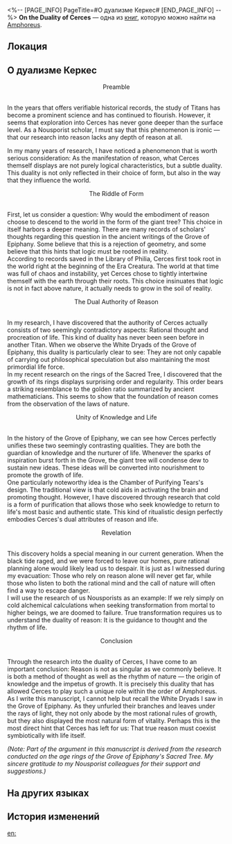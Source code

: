 <%-- [PAGE_INFO]
PageTitle=#О дуализме Керкес#
[END_PAGE_INFO] --%>
{{Дополнить}}
{{Книга Инфобокс
|id           = 483
|partIds      = 190796
|Название     = On the Duality of Cerces
|Изображение  = Предмет Книга Амфореус 2.png
|Мир          = Amphoreus
|Томов        = 1
|Автор        = <!--нужно добавить-->
|Описание     = The work of a Nousporist scholar that revolutionized the way the people of the Grove thought of the Titan, Cerces.
|Том1         = {{tx}}
|Источник1    = {{tx|Отсутствует источник}}
|Персонажи    = Cerces
|Фракции      = 
}}
'''On the Duality of Cerces''' — одна из [[Книги|книг]], которую можно найти на [[Amphoreus]].

==Локация==
{{Отметка карты|<!--название карты-->|<!--id отметки-->}}

==О дуализме Керкес==
<div align="center">Preamble</div><br />In the years that offers verifiable historical records, the study of Titans has become a prominent science and has continued to flourish. However, it seems that exploration into Cerces has never gone deeper than the surface level. As a Nousporist scholar, I must say that this phenomenon is ironic &mdash; that our research into reason lacks any depth of reason at all.

In my many years of research, I have noticed a phenomenon that is worth serious consideration: As the manifestation of reason, what Cerces themself displays are not purely logical characteristics, but a subtle duality. This duality is not only reflected in their choice of form, but also in the way that they influence the world.

<div align="center">The Riddle of Form</div><br />First, let us consider a question: Why would the embodiment of reason choose to descend to the world in the form of the giant tree? This choice in itself harbors a deeper meaning. There are many records of scholars' thoughts regarding this question in the ancient writings of the Grove of Epiphany. Some believe that this is a rejection of geometry, and some believe that this hints that logic must be rooted in reality.<br />
According to records saved in the Library of Philia, Cerces first took root in the world right at the beginning of the Era Creatura. The world at that time was full of chaos and instability, yet Cerces chose to tightly intertwine themself with the earth through their roots. This choice insinuates that logic is not in fact above nature, it actually needs to grow in the soil of reality.

<div align="center">The Dual Authority of Reason</div><br />In my research, I have discovered that the authority of Cerces actually consists of two seemingly contradictory aspects: Rational thought and procreation of life. This kind of duality has never been seen before in another Titan. When we observe the White Dryads of the Grove of Epiphany, this duality is particularly clear to see: They are not only capable of carrying out philosophical speculation but also maintaining the most primordial life force.<br />
In my recent research on the rings of the Sacred Tree, I discovered that the growth of its rings displays surprising order and regularity. This order bears a striking resemblance to the golden ratio summarized by ancient mathematicians. This seems to show that the foundation of reason comes from the observation of the laws of nature.

<div align="center">Unity of Knowledge and Life</div><br />In the history of the Grove of Epiphany, we can see how Cerces perfectly unifies these two seemingly contrasting qualities. They are both the guardian of knowledge and the nurturer of life. Whenever the sparks of inspiration burst forth in the Grove, the giant tree will condense dew to sustain new ideas. These ideas will be converted into nourishment to promote the growth of life.<br />
One particularly noteworthy idea is the Chamber of Purifying Tears's design. The traditional view is that cold aids in activating the brain and promoting thought. However, I have discovered through research that cold is a form of purification that allows those who seek knowledge to return to life's most basic and authentic state. This kind of ritualistic design perfectly embodies Cerces's dual attributes of reason and life.

<div align="center">Revelation</div><br />This discovery holds a special meaning in our current generation. When the black tide raged, and we were forced to leave our homes, pure rational planning alone would likely lead us to despair. It is just as I witnessed during my evacuation: Those who rely on reason alone will never get far, while those who listen to both the rational mind and the call of nature will often find a way to escape danger.<br />
I will use the research of us Nousporists as an example: If we rely simply on cold alchemical calculations when seeking transformation from mortal to higher beings, we are doomed to failure. True transformation requires us to understand the duality of reason: It is the guidance to thought and the rhythm of life.

<div align="center">Conclusion</div><br />Through the research into the duality of Cerces, I have come to an important conclusion: Reason is not as singular as we commonly believe. It is both a method of thought as well as the rhythm of nature &mdash; the origin of knowledge and the impetus of growth. It is precisely this duality that has allowed Cerces to play such a unique role within the order of Amphoreus.<br />
As I write this manuscript, I cannot help but recall the White Dryads I saw in the Grove of Epiphany. As they unfurled their branches and leaves under the rays of light, they not only abode by the most rational rules of growth, but they also displayed the most natural form of vitality. Perhaps this is the most direct hint that Cerces has left for us: That true reason must coexist symbiotically with life itself.

''(Note: Part of the argument in this manuscript is derived from the research conducted on the age rings of the Grove of Epiphany's Sacred Tree. My sincere gratitude to my Nousporist colleagues for their support and suggestions.)''

==На других языках==
{{На других языках
|en   = On the Duality of Cerces
|zhs  = 论瑟希斯的双重性
|zht  = 論瑟希斯的雙重性
|ja   = サーシスの二元性について
|ko   = 세르세스의 이중성에 대하여
|es   = Sobre la dualidad de Cerces
|fr   = La dualité de Cercès
|ru   = О дуализме Керкес
|th   = ว่าด้วยทวิลักษณ์ของ Cerces
|vi   = Bàn Về Tính Hai Mặt Của Cerces
|de   = Über die Dualität von Cerces
|id   = Teori Dualitas Cerces
|pt   = Na Dualidade de Cerces
}}

==История изменений==
{{История изменений|3.5}}

[[en:]]